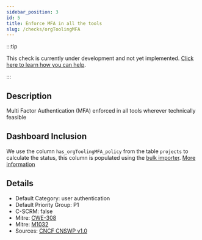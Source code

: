 ```yaml
---
sidebar_position: 3
id: 5
title: Enforce MFA in all the tools
slug: /checks/orgToolingMFA
---
```


<!-- BANNER:START -->
:::tip

This check is currently under development and not yet implemented. [Click here to learn how you can help](/contribute).

:::
<!-- BANNER:END -->

<!-- DESCRIPTION:START -->
## Description
Multi Factor Authentication (MFA) enforced in all tools wherever technically feasible
<!-- DESCRIPTION:END -->

## Dashboard Inclusion

We use the column `has_orgToolingMFA_policy` from the table `projects` to calculate the status, this column is populated using the [bulk importer](/docs/visionBoard/importers#bulk-importer). [More information](https://github.com/OpenPathfinder/visionBoard/issues/65)

<!-- DETAILS:START -->
## Details
- Default Category: user authentication
- Default Priority Group: P1
- C-SCRM: false
- Mitre: [CWE-308](https://cwe.mitre.org/data/definitions/308.html)
- Mitre: [M1032](https://attack.mitre.org/mitigations/M1032/)
- Sources: [CNCF CNSWP v1.0](https://github.com/cncf/tag-security/blob/main/security-whitepaper/v2/cloud-native-security-whitepaper.md)

<!-- DETAILS:END -->
